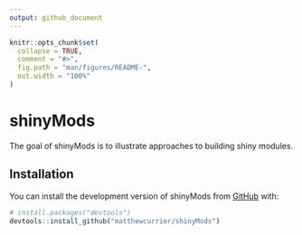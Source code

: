 ```yaml
---
output: github_document
---
```


<!-- README.md is generated from README.Rmd. Please edit that file -->

```r
knitr::opts_chunk$set(
  collapse = TRUE,
  comment = "#>",
  fig.path = "man/figures/README-",
  out.width = "100%"
)
```

# shinyMods

<!-- badges: start -->
<!-- badges: end -->

The goal of shinyMods is to illustrate approaches to building shiny modules.

## Installation

You can install the development version of shinyMods from [GitHub](https://github.com/) with:

``` r
# install.packages("devtools")
devtools::install_github("matthewcurrier/shinyMods")
```


